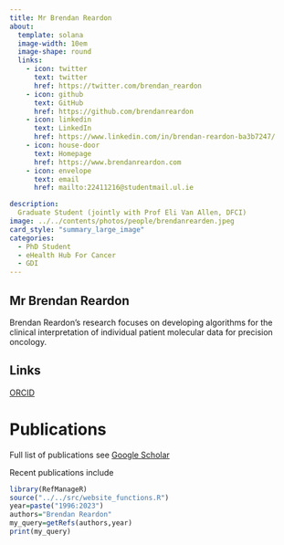 ```yaml
---
title: Mr Brendan Reardon
about:
  template: solana
  image-width: 10em
  image-shape: round
  links:
    - icon: twitter
      text: twitter
      href: https://twitter.com/brendan_reardon
    - icon: github
      text: GitHub
      href: https://github.com/brendanreardon
    - icon: linkedin
      text: LinkedIn
      href: https://www.linkedin.com/in/brendan-reardon-ba3b7247/
    - icon: house-door
      text: Homepage
      href: https://www.brendanreardon.com
    - icon: envelope
      text: email
      href: mailto:22411216@studentmail.ul.ie

description: 
  Graduate Student (jointly with Prof Eli Van Allen, DFCI)
image: ../../contents/photos/people/brendanrearden.jpeg
card_style: "summary_large_image"
categories:
  - PhD Student
  - eHealth Hub For Cancer
  - GDI
---
```


## Mr Brendan Reardon
Brendan Reardon's research focuses on developing algorithms for the clinical interpretation of individual patient molecular data for precision oncology. 

## Links

[ORCID](https://orcid.org/0000-0002-1716-5720)

# Publications

Full list of publications see [Google Scholar](https://scholar.google.com/citations?user=K_J6gxsAAAAJ)

Recent publications include

```r
library(RefManageR)
source("../../src/website_functions.R")
year=paste("1996:2023")
authors="Brendan Reardon"
my_query=getRefs(authors,year)
print(my_query)
```
